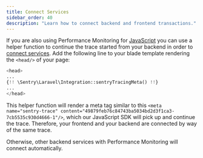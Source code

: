 ```yaml
---
title: Connect Services
sidebar_order: 40
description: "Learn how to connect backend and frontend transactions."
---
```


If you are also using Performance Monitoring for [JavaScript](/platforms/javascript/performance/) you can use a helper function to continue the trace started from your backend in order to [connect services](/platforms/javascript/performance/connect-services/#navigation-and-other-xhr-requests).
Add the following line to your blade template rendering the `<head/>` of your page:

```php {filename:app.blade.php}
<head>
...
{!! \Sentry\Laravel\Integration::sentryTracingMeta() !!}
...
</head>
```

This helper function will render a meta tag similar to this `<meta name="sentry-trace" content="49879feb76c84743ba5034bd2d3f1ca3-7cb5535c930d4666-1"/>`, which our JavaScript SDK will pick up and continue the trace. Therefore, your frontend and your backend are connected by way of the same trace.

Otherwise, other backend services with Performance Monitoring will connect automatically.
